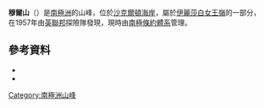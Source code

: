 {{coord|83|21|S|160|45|E|source:GNIS|display=title}}

'''穆爾山'''（{{lang-en|Moore Mountains}}）是[[南極洲|南極洲]]的山峰，位於[[沙克爾頓海岸|沙克爾頓海岸]]，屬於[[伊麗莎白女王嶺|伊麗莎白女王嶺]]的一部分，在1957年由[[英聯邦|英聯邦]]探險隊發現，現時由[[南極條約體系|南極條約體系]]管理。

==參考資料==
*{{cite gnis | type = antarid | id = 10211| name = Moore Mountains | accessdate = 2013-11-05}}
*{{usgs-gazetteer|id=10211}}

{{DEFAULTSORT:Moore Mountains}}
[[Category:南極洲山峰|Category:南極洲山峰]]


{{ShackletonCoast-geo-stub}}